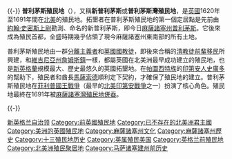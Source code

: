 {{noteTA
|G1=UKPlaces
|G2=USState
|1=zh-cn:普利茅斯; zh-tw:普利茅斯; zh-hk:普利茅夫;
|2=zh-cn:史密斯; zh-tw:史密斯; zh-hk:史密夫;
}}
{{Expand English|Plymouth_Colony}}{{-}}
{{Infobox Former Country
| conventional_long_name = 普利茅斯殖民地<br />{{lang|en|Plymouth Colony}}
| common_name = 普利茅斯
| continent = 北美洲
| region = 新加入
| country = 美國
| status = 殖民地
| empire = 大英帝國
| government_type = 自我管治
| title_representative = 總督
| legislature = {{link-en|普利茅斯普通法院|Plymouth General Court}}
| capital = [[普利茅斯_(麻薩諸塞州)|普利茅斯]]
| common_languages = 英語
| religion = [[清教徒|清教徒]]、[[分離主義|分離主義者]]
| year_start = 1620年
| year_end = 1691年
| event1 = 第一個[[感恩節|感恩節]]
| year_event1 = 1621年
| event2 = {{link-en|佩果戰爭|Pequot War}}
| year_event2 = 1637年
| event3 = [[菲利普國王戰爭|菲利普國王戰爭]]
| date_event3 = 1675年–1676年
| event4 = 劃屬[[新英格蘭自治領|新英格蘭自治領]]
| date_event4 = 1686年–1688年
| image_coat = Plymouth Colony seal.png
| symbol_type = 普利茅斯殖民地的圖章
| image_map = plymouthcolonymap.png
| image_map_caption = 普利茅斯殖民地的地圖，標示出各城鎮位置
| s1 = 麻薩諸塞灣省
}}
'''普利茅斯殖民地'''（{{lang-en|Plymouth Colony}}），又稱'''新普利茅斯'''或'''普利茅斯灣殖民地'''，是[[英國|英國]]1620年至1691年間在[[北美洲|北美]]的殖民地。拓墾者在普利茅斯殖民地的第一個定居點是先前由[[約翰·史密斯_(探險家)|約翰·史密斯上尉]]勘測、命名的新普利茅斯，即今日[[麻薩諸塞州|麻薩諸塞州]][[普利茅斯_(麻薩諸塞州)|普利茅斯]]。它後來成為殖民首都，全盛時期幾乎佔領了現今麻薩諸塞州東南部的所有土地。

普利茅斯殖民地由一群[[分離主義|分離主義者]]和[[聖公宗|英國國教徒]]，即後來合稱的[[清教徒前輩移民|清教徒前輩移民]]所興建，和[[維吉尼亞州|維吉尼亞州]][[詹姆斯鎮_(維吉尼亞州)|詹姆斯鎮]]一樣，都屬英國在北美洲最早成功建立的殖民地，也是[[新英格蘭|新英格蘭]]規模最大、歷史最悠久的英國拓墾地。在[[帕圖西特族|帕圖西特族]]的[[印第安人|印第安人]][[史廣多|史廣多]]的幫助下，殖民者和酋長[[馬薩索德|馬薩索德]]順利定下契約，才確保了殖民地的建立。普利茅斯殖民地在[[菲利普國王戰爭|菲利普國王戰爭]]（最早的[[北美印第安戰爭|北美印第安戰爭]]之一）扮演了核心角色。殖民地最終在1691年被[[麻薩諸塞灣殖民地|麻薩諸塞灣殖民地]][[併吞|併吞]]。

{{-}}

{{十三殖民地}}
{{英國海外領土}}

{{DEFAULTSORT:Plymouth}}
[[Category:新英格兰自治领|]]
[[Category:前英國殖民地|Category:前英國殖民地]]
[[Category:已不存在的北美洲君主國|Category:已不存在的北美洲君主國]]
[[Category:美洲的英國殖民地|Category:美洲的英國殖民地]]
[[Category:麻薩諸塞州文化|Category:麻薩諸塞州文化]]
[[Category:麻薩諸塞州歷史|Category:麻薩諸塞州歷史]]
[[Category:十三殖民地历史|Category:十三殖民地历史]]
[[Category:英属殖民美国|Category:英属殖民美国]]
[[Category:英格兰前殖民地|Category:英格兰前殖民地]]
[[Category:北美洲殖民聚居地|Category:北美洲殖民聚居地]]
[[Category:马萨诸塞建州前历史|Category:马萨诸塞建州前历史]]
